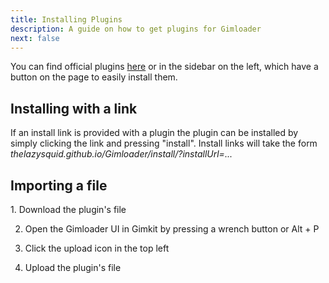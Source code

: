 ```yaml
---
title: Installing Plugins
description: A guide on how to get plugins for Gimloader
next: false
---
```



You can find official plugins [here](/Gimloader/plugins) or in the sidebar on the left, which have a button on the page to easily install them.

## Installing with a link

If an install link is provided with a plugin the plugin can be installed by simply clicking the link and pressing "install". Install links will take the form *thelazysquid.github.io/Gimloader/install/?installUrl=...*

## Importing a file

<Steps>
1. Download the plugin's file

2. Open the Gimloader UI in Gimkit by pressing a wrench button or Alt + P

3. Click the upload icon in the top left

4. Upload the plugin's file
</Steps>